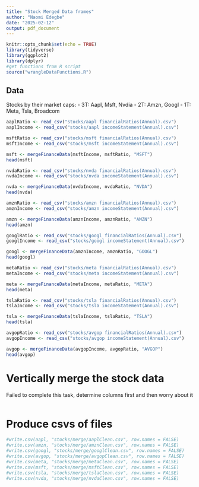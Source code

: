 ---
title: "Stock Merged Data frames"
author: "Naomi Edegbe"
date: "2025-02-12"
output: pdf_document
---

```{r setup, include=FALSE}
knitr::opts_chunk$set(echo = TRUE)
library(tidyverse)
library(ggplot2)
library(dplyr)
#get functions from R script
source("wrangleDataFunctions.R")
```

## Data
Stocks by their market caps:
- 3T: Aapl, Msft, Nvdia
- 2T: Amzn, Googl
- 1T: Meta, Tsla, Broadcom

```{r 3T aapl data}
aaplRatio <- read_csv("stocks/aapl financialRatios(Annual).csv")
aaplIncome <- read_csv("stocks/aapl incomeStatement(Annual).csv")

```

```{r 3T msft data}
msftRatio <- read_csv("stocks/msft financialRatios(Annual).csv")
msftIncome <- read_csv("stocks/msft incomeStatement(Annual).csv")

msft <- mergeFinanceData(msftIncome, msftRatio, "MSFT")
head(msft)
```

```{r 3T nvdia data}
nvdaRatio <- read_csv("stocks/nvda financialRatios(Annual).csv")
nvdaIncome <- read_csv("stocks/nvda incomeStatement(Annual).csv")

nvda <- mergeFinanceData(nvdaIncome, nvdaRatio, "NVDA")
head(nvda)
```
```{r 2T amzn data}
amznRatio <- read_csv("stocks/amzn financialRatios(Annual).csv")
amznIncome <- read_csv("stocks/amzn incomeStatement(Annual).csv")

amzn <- mergeFinanceData(amznIncome, amznRatio, "AMZN")
head(amzn)
```
```{r 2T google data}
googlRatio <- read_csv("stocks/googl financialRatios(Annual).csv")
googlIncome <- read_csv("stocks/googl incomeStatement(Annual).csv")

googl <- mergeFinanceData(amznIncome, amznRatio, "GOOGL")
head(googl)
```


```{r 1T meta data}
metaRatio <- read_csv("stocks/meta financialRatios(Annual).csv")
metaIncome <- read_csv("stocks/meta incomeStatement(Annual).csv")

meta <- mergeFinanceData(metaIncome, metaRatio, "META")
head(meta)
```

```{r tsla data}
tslaRatio <- read_csv("stocks/tsla financialRatios(Annual).csv")
tslaIncome <- read_csv("stocks/tsla incomeStatement(Annual).csv")

tsla <- mergeFinanceData(tslaIncome, tslaRatio, "TSLA")
head(tsla)
```

```{r broadcom}
avgopRatio <- read_csv("stocks/avgop financialRatios(Annual).csv")
avgopIncome <- read_csv("stocks/avgop incomeStatement(Annual).csv")

avgop <- mergeFinanceData(avgopIncome, avgopRatio, "AVGOP")
head(avgop)
```

# Vertically merge the stock data
Failed to complete this task, determine columns first and then worry about it
```{r}

```

# Produce csvs of files
```{r produce csvs}
#write.csv(aapl, "stocks/merge/aaplClean.csv", row.names = FALSE)
#write.csv(amzn, "stocks/merge/amznClean.csv", row.names = FALSE)
#write.csv(googl, "stocks/merge/googlClean.csv", row.names = FALSE)
#write.csv(avgop, "stocks/merge/avgopClean.csv", row.names = FALSE)
#write.csv(meta, "stocks/merge/metaClean.csv", row.names = FALSE)
#write.csv(msft, "stocks/merge/msftClean.csv", row.names = FALSE)
#write.csv(tsla, "stocks/merge/tslaClean.csv", row.names = FALSE)
#write.csv(nvda, "stocks/merge/nvdaClean.csv", row.names = FALSE)

```

